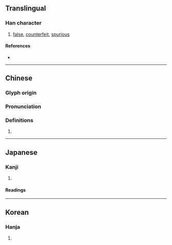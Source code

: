 {{character info/new}}
==Translingual==

===Han character===
{{Han char|rn=9|rad=人|as=09|sn=11|four=20222|canj=OYHH|ids=⿰亻彦 <small>(GT)</small>,⿰亻彥 <small>(JK)</small>}}

# [[false]], [[counterfeit]], [[spurious]]

====References====
* {{Han ref|kx=0110.180|dkj=00850|dj=0236.020|hdz=10194.100|uh=5050|ud=20560}}

----

==Chinese==
{{zh-forms}}

===Glyph origin===
{{Han etym}}

===Pronunciation===
{{zh-pron
|m=yàn
|mc=y
|oc=y
|cat=
}}

===Definitions===
{{zh-hanzi}}

# {{rfdef|zh}}

----

==Japanese==

===Kanji===
{{ja-kanji|grade=|rs=人09}}

# {{defn|lang=ja|sort=人09}}

====Readings====
{{ja-readings
|goon=げん
|kanon=がん
|kun=いつわ-る, にせ}}

----

==Korean==

===Hanja===
{{ko-hanja|hangeul=안}}

# {{defn|lang=ko|sort=人09}}